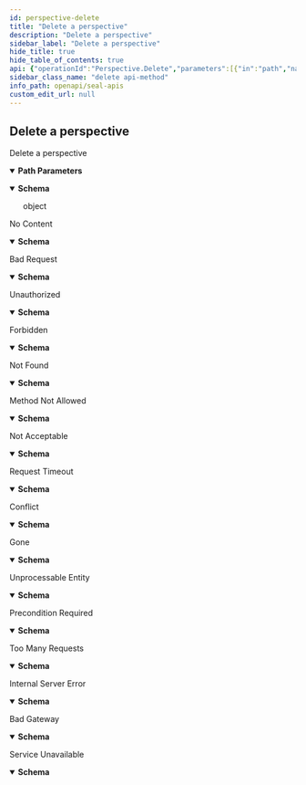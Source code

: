 ```yaml
---
id: perspective-delete
title: "Delete a perspective"
description: "Delete a perspective"
sidebar_label: "Delete a perspective"
hide_title: true
hide_table_of_contents: true
api: {"operationId":"Perspective.Delete","parameters":[{"in":"path","name":"id","schema":{"type":"string"}}],"responses":{"200":{"content":{"application/json":{"schema":{"required":[""],"type":"object"}}}},"204":{"content":{"application/json":{"schema":{"properties":{"message":{"type":"string"},"status":{"default":"204","type":"integer"},"statusText":{"default":"\"No Content\"","type":"string"}},"required":["status","statusText"]}}},"description":"No Content"},"400":{"content":{"application/json":{"schema":{"properties":{"message":{"type":"string"},"status":{"default":"400","type":"integer"},"statusText":{"default":"\"Bad Request\"","type":"string"}},"required":["status","statusText"]}}},"description":"Bad Request"},"401":{"content":{"application/json":{"schema":{"properties":{"message":{"type":"string"},"status":{"default":"401","type":"integer"},"statusText":{"default":"\"Unauthorized\"","type":"string"}},"required":["status","statusText"]}}},"description":"Unauthorized"},"403":{"content":{"application/json":{"schema":{"properties":{"message":{"type":"string"},"status":{"default":"403","type":"integer"},"statusText":{"default":"\"Forbidden\"","type":"string"}},"required":["status","statusText"]}}},"description":"Forbidden"},"404":{"content":{"application/json":{"schema":{"properties":{"message":{"type":"string"},"status":{"default":"404","type":"integer"},"statusText":{"default":"\"Not Found\"","type":"string"}},"required":["status","statusText"]}}},"description":"Not Found"},"405":{"content":{"application/json":{"schema":{"properties":{"message":{"type":"string"},"status":{"default":"405","type":"integer"},"statusText":{"default":"\"Method Not Allowed\"","type":"string"}},"required":["status","statusText"]}}},"description":"Method Not Allowed"},"406":{"content":{"application/json":{"schema":{"properties":{"message":{"type":"string"},"status":{"default":"406","type":"integer"},"statusText":{"default":"\"Not Acceptable\"","type":"string"}},"required":["status","statusText"]}}},"description":"Not Acceptable"},"408":{"content":{"application/json":{"schema":{"properties":{"message":{"type":"string"},"status":{"default":"408","type":"integer"},"statusText":{"default":"\"Request Timeout\"","type":"string"}},"required":["status","statusText"]}}},"description":"Request Timeout"},"409":{"content":{"application/json":{"schema":{"properties":{"message":{"type":"string"},"status":{"default":"409","type":"integer"},"statusText":{"default":"\"Conflict\"","type":"string"}},"required":["status","statusText"]}}},"description":"Conflict"},"410":{"content":{"application/json":{"schema":{"properties":{"message":{"type":"string"},"status":{"default":"410","type":"integer"},"statusText":{"default":"\"Gone\"","type":"string"}},"required":["status","statusText"]}}},"description":"Gone"},"422":{"content":{"application/json":{"schema":{"properties":{"message":{"type":"string"},"status":{"default":"422","type":"integer"},"statusText":{"default":"\"Unprocessable Entity\"","type":"string"}},"required":["status","statusText"]}}},"description":"Unprocessable Entity"},"428":{"content":{"application/json":{"schema":{"properties":{"message":{"type":"string"},"status":{"default":"428","type":"integer"},"statusText":{"default":"\"Precondition Required\"","type":"string"}},"required":["status","statusText"]}}},"description":"Precondition Required"},"429":{"content":{"application/json":{"schema":{"properties":{"message":{"type":"string"},"status":{"default":"429","type":"integer"},"statusText":{"default":"\"Too Many Requests\"","type":"string"}},"required":["status","statusText"]}}},"description":"Too Many Requests"},"500":{"content":{"application/json":{"schema":{"properties":{"message":{"type":"string"},"status":{"default":"500","type":"integer"},"statusText":{"default":"\"Internal Server Error\"","type":"string"}},"required":["status","statusText"]}}},"description":"Internal Server Error"},"502":{"content":{"application/json":{"schema":{"properties":{"message":{"type":"string"},"status":{"default":"502","type":"integer"},"statusText":{"default":"\"Bad Gateway\"","type":"string"}},"required":["status","statusText"]}}},"description":"Bad Gateway"},"503":{"content":{"application/json":{"schema":{"properties":{"message":{"type":"string"},"status":{"default":"503","type":"integer"},"statusText":{"default":"\"Service Unavailable\"","type":"string"}},"required":["status","statusText"]}}},"description":"Service Unavailable"}},"security":[{"bearerAuth":[]},{"cookieAuth":[]}],"tags":["Perspectives"],"description":"Delete a perspective","method":"delete","path":"/perspectives/{id}","servers":[{"url":"/v1"}],"securitySchemes":{"bearerAuth":{"bearerFormat":"JWT","in":"header","scheme":"bearer","type":"http"},"cookieAuth":{"in":"cookie","name":"seal_session","type":"apiKey"}},"info":{"description":"API to manage resources of Seal","title":"Seal APIs","version":null},"postman":{"name":"Delete a perspective","description":{"type":"text/plain"},"url":{"path":["perspectives",":id"],"host":["{{baseUrl}}"],"query":[],"variable":[{"disabled":false,"type":"any","value":"","key":"id"}]},"header":[{"key":"Accept","value":"application/json"}],"method":"DELETE","auth":{"type":"bearer","bearer":[{"type":"any","value":"<Bearer Token>","key":"token"}]}}}
sidebar_class_name: "delete api-method"
info_path: openapi/seal-apis
custom_edit_url: null
---
```



## Delete a perspective



Delete a perspective

<details style={{"marginBottom":"1rem"}} data-collapsed={false} open={true}><summary style={{}}><strong>Path Parameters</strong></summary><div><ul><ParamsItem className={"paramsItem"} param={{"in":"path","name":"id","schema":{"type":"string"}}}></ParamsItem></ul></div></details><div><ApiTabs><TabItem label={"200"} value={"200"}><div></div><div><MimeTabs schemaType={"response"}><TabItem label={"application/json"} value={"application/json"}><SchemaTabs><TabItem label={"Schema"} value={"Schema"}><details style={{}} data-collapsed={false} open={true}><summary style={{"textAlign":"left"}}><strong>Schema</strong></summary><div style={{"textAlign":"left","marginLeft":"1rem"}}></div><ul style={{"marginLeft":"1rem"}}><div style={{"marginTop":".5rem","marginBottom":".5rem","marginLeft":"1rem"}}>

object

</div></ul></details></TabItem><TabItem label={"Example (from schema)"} value={"Example (from schema)"}><ResponseSamples responseExample={"{}"} language={"json"}></ResponseSamples></TabItem></SchemaTabs></TabItem></MimeTabs></div></TabItem><TabItem label={"204"} value={"204"}><div>

No Content

</div><div><MimeTabs schemaType={"response"}><TabItem label={"application/json"} value={"application/json"}><SchemaTabs><TabItem label={"Schema"} value={"Schema"}><details style={{}} data-collapsed={false} open={true}><summary style={{"textAlign":"left"}}><strong>Schema</strong></summary><div style={{"textAlign":"left","marginLeft":"1rem"}}></div><ul style={{"marginLeft":"1rem"}}><SchemaItem collapsible={false} name={"message"} required={false} schemaName={"string"} qualifierMessage={undefined} schema={{"type":"string"}}></SchemaItem><SchemaItem collapsible={false} name={"status"} required={true} schemaName={"integer"} qualifierMessage={undefined} schema={{"default":"204","type":"integer"}}></SchemaItem><SchemaItem collapsible={false} name={"statusText"} required={true} schemaName={"string"} qualifierMessage={undefined} schema={{"default":"\"No Content\"","type":"string"}}></SchemaItem></ul></details></TabItem><TabItem label={"Example (from schema)"} value={"Example (from schema)"}><ResponseSamples responseExample={"{\n  \"message\": \"string\",\n  \"status\": \"204\",\n  \"statusText\": \"\\\"No Content\\\"\"\n}"} language={"json"}></ResponseSamples></TabItem></SchemaTabs></TabItem></MimeTabs></div></TabItem><TabItem label={"400"} value={"400"}><div>

Bad Request

</div><div><MimeTabs schemaType={"response"}><TabItem label={"application/json"} value={"application/json"}><SchemaTabs><TabItem label={"Schema"} value={"Schema"}><details style={{}} data-collapsed={false} open={true}><summary style={{"textAlign":"left"}}><strong>Schema</strong></summary><div style={{"textAlign":"left","marginLeft":"1rem"}}></div><ul style={{"marginLeft":"1rem"}}><SchemaItem collapsible={false} name={"message"} required={false} schemaName={"string"} qualifierMessage={undefined} schema={{"type":"string"}}></SchemaItem><SchemaItem collapsible={false} name={"status"} required={true} schemaName={"integer"} qualifierMessage={undefined} schema={{"default":"400","type":"integer"}}></SchemaItem><SchemaItem collapsible={false} name={"statusText"} required={true} schemaName={"string"} qualifierMessage={undefined} schema={{"default":"\"Bad Request\"","type":"string"}}></SchemaItem></ul></details></TabItem><TabItem label={"Example (from schema)"} value={"Example (from schema)"}><ResponseSamples responseExample={"{\n  \"message\": \"string\",\n  \"status\": \"400\",\n  \"statusText\": \"\\\"Bad Request\\\"\"\n}"} language={"json"}></ResponseSamples></TabItem></SchemaTabs></TabItem></MimeTabs></div></TabItem><TabItem label={"401"} value={"401"}><div>

Unauthorized

</div><div><MimeTabs schemaType={"response"}><TabItem label={"application/json"} value={"application/json"}><SchemaTabs><TabItem label={"Schema"} value={"Schema"}><details style={{}} data-collapsed={false} open={true}><summary style={{"textAlign":"left"}}><strong>Schema</strong></summary><div style={{"textAlign":"left","marginLeft":"1rem"}}></div><ul style={{"marginLeft":"1rem"}}><SchemaItem collapsible={false} name={"message"} required={false} schemaName={"string"} qualifierMessage={undefined} schema={{"type":"string"}}></SchemaItem><SchemaItem collapsible={false} name={"status"} required={true} schemaName={"integer"} qualifierMessage={undefined} schema={{"default":"401","type":"integer"}}></SchemaItem><SchemaItem collapsible={false} name={"statusText"} required={true} schemaName={"string"} qualifierMessage={undefined} schema={{"default":"\"Unauthorized\"","type":"string"}}></SchemaItem></ul></details></TabItem><TabItem label={"Example (from schema)"} value={"Example (from schema)"}><ResponseSamples responseExample={"{\n  \"message\": \"string\",\n  \"status\": \"401\",\n  \"statusText\": \"\\\"Unauthorized\\\"\"\n}"} language={"json"}></ResponseSamples></TabItem></SchemaTabs></TabItem></MimeTabs></div></TabItem><TabItem label={"403"} value={"403"}><div>

Forbidden

</div><div><MimeTabs schemaType={"response"}><TabItem label={"application/json"} value={"application/json"}><SchemaTabs><TabItem label={"Schema"} value={"Schema"}><details style={{}} data-collapsed={false} open={true}><summary style={{"textAlign":"left"}}><strong>Schema</strong></summary><div style={{"textAlign":"left","marginLeft":"1rem"}}></div><ul style={{"marginLeft":"1rem"}}><SchemaItem collapsible={false} name={"message"} required={false} schemaName={"string"} qualifierMessage={undefined} schema={{"type":"string"}}></SchemaItem><SchemaItem collapsible={false} name={"status"} required={true} schemaName={"integer"} qualifierMessage={undefined} schema={{"default":"403","type":"integer"}}></SchemaItem><SchemaItem collapsible={false} name={"statusText"} required={true} schemaName={"string"} qualifierMessage={undefined} schema={{"default":"\"Forbidden\"","type":"string"}}></SchemaItem></ul></details></TabItem><TabItem label={"Example (from schema)"} value={"Example (from schema)"}><ResponseSamples responseExample={"{\n  \"message\": \"string\",\n  \"status\": \"403\",\n  \"statusText\": \"\\\"Forbidden\\\"\"\n}"} language={"json"}></ResponseSamples></TabItem></SchemaTabs></TabItem></MimeTabs></div></TabItem><TabItem label={"404"} value={"404"}><div>

Not Found

</div><div><MimeTabs schemaType={"response"}><TabItem label={"application/json"} value={"application/json"}><SchemaTabs><TabItem label={"Schema"} value={"Schema"}><details style={{}} data-collapsed={false} open={true}><summary style={{"textAlign":"left"}}><strong>Schema</strong></summary><div style={{"textAlign":"left","marginLeft":"1rem"}}></div><ul style={{"marginLeft":"1rem"}}><SchemaItem collapsible={false} name={"message"} required={false} schemaName={"string"} qualifierMessage={undefined} schema={{"type":"string"}}></SchemaItem><SchemaItem collapsible={false} name={"status"} required={true} schemaName={"integer"} qualifierMessage={undefined} schema={{"default":"404","type":"integer"}}></SchemaItem><SchemaItem collapsible={false} name={"statusText"} required={true} schemaName={"string"} qualifierMessage={undefined} schema={{"default":"\"Not Found\"","type":"string"}}></SchemaItem></ul></details></TabItem><TabItem label={"Example (from schema)"} value={"Example (from schema)"}><ResponseSamples responseExample={"{\n  \"message\": \"string\",\n  \"status\": \"404\",\n  \"statusText\": \"\\\"Not Found\\\"\"\n}"} language={"json"}></ResponseSamples></TabItem></SchemaTabs></TabItem></MimeTabs></div></TabItem><TabItem label={"405"} value={"405"}><div>

Method Not Allowed

</div><div><MimeTabs schemaType={"response"}><TabItem label={"application/json"} value={"application/json"}><SchemaTabs><TabItem label={"Schema"} value={"Schema"}><details style={{}} data-collapsed={false} open={true}><summary style={{"textAlign":"left"}}><strong>Schema</strong></summary><div style={{"textAlign":"left","marginLeft":"1rem"}}></div><ul style={{"marginLeft":"1rem"}}><SchemaItem collapsible={false} name={"message"} required={false} schemaName={"string"} qualifierMessage={undefined} schema={{"type":"string"}}></SchemaItem><SchemaItem collapsible={false} name={"status"} required={true} schemaName={"integer"} qualifierMessage={undefined} schema={{"default":"405","type":"integer"}}></SchemaItem><SchemaItem collapsible={false} name={"statusText"} required={true} schemaName={"string"} qualifierMessage={undefined} schema={{"default":"\"Method Not Allowed\"","type":"string"}}></SchemaItem></ul></details></TabItem><TabItem label={"Example (from schema)"} value={"Example (from schema)"}><ResponseSamples responseExample={"{\n  \"message\": \"string\",\n  \"status\": \"405\",\n  \"statusText\": \"\\\"Method Not Allowed\\\"\"\n}"} language={"json"}></ResponseSamples></TabItem></SchemaTabs></TabItem></MimeTabs></div></TabItem><TabItem label={"406"} value={"406"}><div>

Not Acceptable

</div><div><MimeTabs schemaType={"response"}><TabItem label={"application/json"} value={"application/json"}><SchemaTabs><TabItem label={"Schema"} value={"Schema"}><details style={{}} data-collapsed={false} open={true}><summary style={{"textAlign":"left"}}><strong>Schema</strong></summary><div style={{"textAlign":"left","marginLeft":"1rem"}}></div><ul style={{"marginLeft":"1rem"}}><SchemaItem collapsible={false} name={"message"} required={false} schemaName={"string"} qualifierMessage={undefined} schema={{"type":"string"}}></SchemaItem><SchemaItem collapsible={false} name={"status"} required={true} schemaName={"integer"} qualifierMessage={undefined} schema={{"default":"406","type":"integer"}}></SchemaItem><SchemaItem collapsible={false} name={"statusText"} required={true} schemaName={"string"} qualifierMessage={undefined} schema={{"default":"\"Not Acceptable\"","type":"string"}}></SchemaItem></ul></details></TabItem><TabItem label={"Example (from schema)"} value={"Example (from schema)"}><ResponseSamples responseExample={"{\n  \"message\": \"string\",\n  \"status\": \"406\",\n  \"statusText\": \"\\\"Not Acceptable\\\"\"\n}"} language={"json"}></ResponseSamples></TabItem></SchemaTabs></TabItem></MimeTabs></div></TabItem><TabItem label={"408"} value={"408"}><div>

Request Timeout

</div><div><MimeTabs schemaType={"response"}><TabItem label={"application/json"} value={"application/json"}><SchemaTabs><TabItem label={"Schema"} value={"Schema"}><details style={{}} data-collapsed={false} open={true}><summary style={{"textAlign":"left"}}><strong>Schema</strong></summary><div style={{"textAlign":"left","marginLeft":"1rem"}}></div><ul style={{"marginLeft":"1rem"}}><SchemaItem collapsible={false} name={"message"} required={false} schemaName={"string"} qualifierMessage={undefined} schema={{"type":"string"}}></SchemaItem><SchemaItem collapsible={false} name={"status"} required={true} schemaName={"integer"} qualifierMessage={undefined} schema={{"default":"408","type":"integer"}}></SchemaItem><SchemaItem collapsible={false} name={"statusText"} required={true} schemaName={"string"} qualifierMessage={undefined} schema={{"default":"\"Request Timeout\"","type":"string"}}></SchemaItem></ul></details></TabItem><TabItem label={"Example (from schema)"} value={"Example (from schema)"}><ResponseSamples responseExample={"{\n  \"message\": \"string\",\n  \"status\": \"408\",\n  \"statusText\": \"\\\"Request Timeout\\\"\"\n}"} language={"json"}></ResponseSamples></TabItem></SchemaTabs></TabItem></MimeTabs></div></TabItem><TabItem label={"409"} value={"409"}><div>

Conflict

</div><div><MimeTabs schemaType={"response"}><TabItem label={"application/json"} value={"application/json"}><SchemaTabs><TabItem label={"Schema"} value={"Schema"}><details style={{}} data-collapsed={false} open={true}><summary style={{"textAlign":"left"}}><strong>Schema</strong></summary><div style={{"textAlign":"left","marginLeft":"1rem"}}></div><ul style={{"marginLeft":"1rem"}}><SchemaItem collapsible={false} name={"message"} required={false} schemaName={"string"} qualifierMessage={undefined} schema={{"type":"string"}}></SchemaItem><SchemaItem collapsible={false} name={"status"} required={true} schemaName={"integer"} qualifierMessage={undefined} schema={{"default":"409","type":"integer"}}></SchemaItem><SchemaItem collapsible={false} name={"statusText"} required={true} schemaName={"string"} qualifierMessage={undefined} schema={{"default":"\"Conflict\"","type":"string"}}></SchemaItem></ul></details></TabItem><TabItem label={"Example (from schema)"} value={"Example (from schema)"}><ResponseSamples responseExample={"{\n  \"message\": \"string\",\n  \"status\": \"409\",\n  \"statusText\": \"\\\"Conflict\\\"\"\n}"} language={"json"}></ResponseSamples></TabItem></SchemaTabs></TabItem></MimeTabs></div></TabItem><TabItem label={"410"} value={"410"}><div>

Gone

</div><div><MimeTabs schemaType={"response"}><TabItem label={"application/json"} value={"application/json"}><SchemaTabs><TabItem label={"Schema"} value={"Schema"}><details style={{}} data-collapsed={false} open={true}><summary style={{"textAlign":"left"}}><strong>Schema</strong></summary><div style={{"textAlign":"left","marginLeft":"1rem"}}></div><ul style={{"marginLeft":"1rem"}}><SchemaItem collapsible={false} name={"message"} required={false} schemaName={"string"} qualifierMessage={undefined} schema={{"type":"string"}}></SchemaItem><SchemaItem collapsible={false} name={"status"} required={true} schemaName={"integer"} qualifierMessage={undefined} schema={{"default":"410","type":"integer"}}></SchemaItem><SchemaItem collapsible={false} name={"statusText"} required={true} schemaName={"string"} qualifierMessage={undefined} schema={{"default":"\"Gone\"","type":"string"}}></SchemaItem></ul></details></TabItem><TabItem label={"Example (from schema)"} value={"Example (from schema)"}><ResponseSamples responseExample={"{\n  \"message\": \"string\",\n  \"status\": \"410\",\n  \"statusText\": \"\\\"Gone\\\"\"\n}"} language={"json"}></ResponseSamples></TabItem></SchemaTabs></TabItem></MimeTabs></div></TabItem><TabItem label={"422"} value={"422"}><div>

Unprocessable Entity

</div><div><MimeTabs schemaType={"response"}><TabItem label={"application/json"} value={"application/json"}><SchemaTabs><TabItem label={"Schema"} value={"Schema"}><details style={{}} data-collapsed={false} open={true}><summary style={{"textAlign":"left"}}><strong>Schema</strong></summary><div style={{"textAlign":"left","marginLeft":"1rem"}}></div><ul style={{"marginLeft":"1rem"}}><SchemaItem collapsible={false} name={"message"} required={false} schemaName={"string"} qualifierMessage={undefined} schema={{"type":"string"}}></SchemaItem><SchemaItem collapsible={false} name={"status"} required={true} schemaName={"integer"} qualifierMessage={undefined} schema={{"default":"422","type":"integer"}}></SchemaItem><SchemaItem collapsible={false} name={"statusText"} required={true} schemaName={"string"} qualifierMessage={undefined} schema={{"default":"\"Unprocessable Entity\"","type":"string"}}></SchemaItem></ul></details></TabItem><TabItem label={"Example (from schema)"} value={"Example (from schema)"}><ResponseSamples responseExample={"{\n  \"message\": \"string\",\n  \"status\": \"422\",\n  \"statusText\": \"\\\"Unprocessable Entity\\\"\"\n}"} language={"json"}></ResponseSamples></TabItem></SchemaTabs></TabItem></MimeTabs></div></TabItem><TabItem label={"428"} value={"428"}><div>

Precondition Required

</div><div><MimeTabs schemaType={"response"}><TabItem label={"application/json"} value={"application/json"}><SchemaTabs><TabItem label={"Schema"} value={"Schema"}><details style={{}} data-collapsed={false} open={true}><summary style={{"textAlign":"left"}}><strong>Schema</strong></summary><div style={{"textAlign":"left","marginLeft":"1rem"}}></div><ul style={{"marginLeft":"1rem"}}><SchemaItem collapsible={false} name={"message"} required={false} schemaName={"string"} qualifierMessage={undefined} schema={{"type":"string"}}></SchemaItem><SchemaItem collapsible={false} name={"status"} required={true} schemaName={"integer"} qualifierMessage={undefined} schema={{"default":"428","type":"integer"}}></SchemaItem><SchemaItem collapsible={false} name={"statusText"} required={true} schemaName={"string"} qualifierMessage={undefined} schema={{"default":"\"Precondition Required\"","type":"string"}}></SchemaItem></ul></details></TabItem><TabItem label={"Example (from schema)"} value={"Example (from schema)"}><ResponseSamples responseExample={"{\n  \"message\": \"string\",\n  \"status\": \"428\",\n  \"statusText\": \"\\\"Precondition Required\\\"\"\n}"} language={"json"}></ResponseSamples></TabItem></SchemaTabs></TabItem></MimeTabs></div></TabItem><TabItem label={"429"} value={"429"}><div>

Too Many Requests

</div><div><MimeTabs schemaType={"response"}><TabItem label={"application/json"} value={"application/json"}><SchemaTabs><TabItem label={"Schema"} value={"Schema"}><details style={{}} data-collapsed={false} open={true}><summary style={{"textAlign":"left"}}><strong>Schema</strong></summary><div style={{"textAlign":"left","marginLeft":"1rem"}}></div><ul style={{"marginLeft":"1rem"}}><SchemaItem collapsible={false} name={"message"} required={false} schemaName={"string"} qualifierMessage={undefined} schema={{"type":"string"}}></SchemaItem><SchemaItem collapsible={false} name={"status"} required={true} schemaName={"integer"} qualifierMessage={undefined} schema={{"default":"429","type":"integer"}}></SchemaItem><SchemaItem collapsible={false} name={"statusText"} required={true} schemaName={"string"} qualifierMessage={undefined} schema={{"default":"\"Too Many Requests\"","type":"string"}}></SchemaItem></ul></details></TabItem><TabItem label={"Example (from schema)"} value={"Example (from schema)"}><ResponseSamples responseExample={"{\n  \"message\": \"string\",\n  \"status\": \"429\",\n  \"statusText\": \"\\\"Too Many Requests\\\"\"\n}"} language={"json"}></ResponseSamples></TabItem></SchemaTabs></TabItem></MimeTabs></div></TabItem><TabItem label={"500"} value={"500"}><div>

Internal Server Error

</div><div><MimeTabs schemaType={"response"}><TabItem label={"application/json"} value={"application/json"}><SchemaTabs><TabItem label={"Schema"} value={"Schema"}><details style={{}} data-collapsed={false} open={true}><summary style={{"textAlign":"left"}}><strong>Schema</strong></summary><div style={{"textAlign":"left","marginLeft":"1rem"}}></div><ul style={{"marginLeft":"1rem"}}><SchemaItem collapsible={false} name={"message"} required={false} schemaName={"string"} qualifierMessage={undefined} schema={{"type":"string"}}></SchemaItem><SchemaItem collapsible={false} name={"status"} required={true} schemaName={"integer"} qualifierMessage={undefined} schema={{"default":"500","type":"integer"}}></SchemaItem><SchemaItem collapsible={false} name={"statusText"} required={true} schemaName={"string"} qualifierMessage={undefined} schema={{"default":"\"Internal Server Error\"","type":"string"}}></SchemaItem></ul></details></TabItem><TabItem label={"Example (from schema)"} value={"Example (from schema)"}><ResponseSamples responseExample={"{\n  \"message\": \"string\",\n  \"status\": \"500\",\n  \"statusText\": \"\\\"Internal Server Error\\\"\"\n}"} language={"json"}></ResponseSamples></TabItem></SchemaTabs></TabItem></MimeTabs></div></TabItem><TabItem label={"502"} value={"502"}><div>

Bad Gateway

</div><div><MimeTabs schemaType={"response"}><TabItem label={"application/json"} value={"application/json"}><SchemaTabs><TabItem label={"Schema"} value={"Schema"}><details style={{}} data-collapsed={false} open={true}><summary style={{"textAlign":"left"}}><strong>Schema</strong></summary><div style={{"textAlign":"left","marginLeft":"1rem"}}></div><ul style={{"marginLeft":"1rem"}}><SchemaItem collapsible={false} name={"message"} required={false} schemaName={"string"} qualifierMessage={undefined} schema={{"type":"string"}}></SchemaItem><SchemaItem collapsible={false} name={"status"} required={true} schemaName={"integer"} qualifierMessage={undefined} schema={{"default":"502","type":"integer"}}></SchemaItem><SchemaItem collapsible={false} name={"statusText"} required={true} schemaName={"string"} qualifierMessage={undefined} schema={{"default":"\"Bad Gateway\"","type":"string"}}></SchemaItem></ul></details></TabItem><TabItem label={"Example (from schema)"} value={"Example (from schema)"}><ResponseSamples responseExample={"{\n  \"message\": \"string\",\n  \"status\": \"502\",\n  \"statusText\": \"\\\"Bad Gateway\\\"\"\n}"} language={"json"}></ResponseSamples></TabItem></SchemaTabs></TabItem></MimeTabs></div></TabItem><TabItem label={"503"} value={"503"}><div>

Service Unavailable

</div><div><MimeTabs schemaType={"response"}><TabItem label={"application/json"} value={"application/json"}><SchemaTabs><TabItem label={"Schema"} value={"Schema"}><details style={{}} data-collapsed={false} open={true}><summary style={{"textAlign":"left"}}><strong>Schema</strong></summary><div style={{"textAlign":"left","marginLeft":"1rem"}}></div><ul style={{"marginLeft":"1rem"}}><SchemaItem collapsible={false} name={"message"} required={false} schemaName={"string"} qualifierMessage={undefined} schema={{"type":"string"}}></SchemaItem><SchemaItem collapsible={false} name={"status"} required={true} schemaName={"integer"} qualifierMessage={undefined} schema={{"default":"503","type":"integer"}}></SchemaItem><SchemaItem collapsible={false} name={"statusText"} required={true} schemaName={"string"} qualifierMessage={undefined} schema={{"default":"\"Service Unavailable\"","type":"string"}}></SchemaItem></ul></details></TabItem><TabItem label={"Example (from schema)"} value={"Example (from schema)"}><ResponseSamples responseExample={"{\n  \"message\": \"string\",\n  \"status\": \"503\",\n  \"statusText\": \"\\\"Service Unavailable\\\"\"\n}"} language={"json"}></ResponseSamples></TabItem></SchemaTabs></TabItem></MimeTabs></div></TabItem></ApiTabs></div>
      